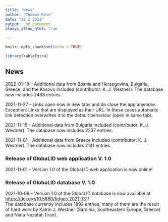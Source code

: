 ```yaml
---
title: "News"
author: "Thomas Rose"
date: "28 2 2021"
output:  md_document
always_allow_html: true

---
```


```r
knitr::opts_chunk$set(echo = TRUE)

library(kableExtra)

```

## News

2022-01-18 -- Additional data from Bosnia and Herzegovina, Bulgaria, Greece, and the Kosovo included (contributor: K. J. Westner). The database now includes 2468 entries. 

2021-11-27 -- Links open now in new tabs and do close the app anymore. Exception: Links that are displayed as their URL. In these cases automatic link detection overwrites it to the default behaviour (open in same tab).

2021-11-15 -- Additional data from Bulgaria included (contributor: K. J. Westner). The database now includes 2237 entries. 

2021-11-01 -- Additional data from Greece included (contributor: K. J. Westner). The database now includes 2141 entries. 

### Release of GlobaLID web application V. 1.0

2021-11-01 -- Version 1.0 of the GlobaLID web application is now online! 

### Release of GlobaLID database V. 1.0

2021-10-06 -- Version 1.0 of the GlobaLID database is now available at [https://doi.org/10.5880/fidgeo.2021.031](https://doi.org/10.5880/fidgeo.2021.031){target="_blank"}!  
The database currently includes 1892 entries, many of them are the result of hard work by Katrin J. Westner (Sardinia, Southeastern Europe, Greece) and Nima Nezafati (Iran). 


